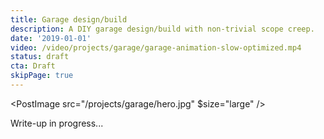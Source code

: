 ```yaml
---
title: Garage design/build
description: A DIY garage design/build with non-trivial scope creep.
date: '2019-01-01'
video: /video/projects/garage/garage-animation-slow-optimized.mp4
status: draft
cta: Draft
skipPage: true
---
```


<!-- In the summer of 2019, I designed and built a garage.

Over summer I spent evenings and weekends building a garage, learning framing and finishing carpentry as I went. The structure is clad in continuous vertical planks of western red cedar, and features a concealed flush-mount door automated with HomeKit.

> How hard can it be...

I thought, having never before framed or built any structure of consequence.

<PostImage src="projects/garage/hammer.gif" />

> How hard can I make it...

[Is how it felt.](https://twitter.com/bradcerasani/status/1327043753593417735) -->

<PostImage src="/projects/garage/hero.jpg" $size="large" />

<p></p>

Write-up in progress...

<!-- The garage is clad in full-length vertical cedar planks, fastened to a rain screen I made with fluted coroplast. The rain screen allows ventilation on the back side of the cedar, and reduces surface contact by ~90%. This helps prevent moisture from becoming trapped between it and the building wrap, which should increase its life considerably.

A traditional soffit wasn't possible due to the lack of roof overhang, so on the sides, the top of the rain screen transitions to intake ventilation running perpendicular to the siding. Intake surface area is balanced to the ridge venting, and covered with coarse black mesh to prevent insects from entering.

<PostImage src="projects/garage/IMG_5165.jpg" caption="Rain screen transition to perpendicular soffit detail" />

For the garage door, I imported one-piece door hardware from California and designed an aluminum subframe that I sent to a local fabricator. I had to rent a 22' U-Haul to pick it up.

<PostImage src="projects/garage/0S7A8334.jpg" $size="large" caption="All corners mitred and glued. Door handle and deadbolt (barely) visible to the lower right third of the frame" />

Every corner is mitred -->
